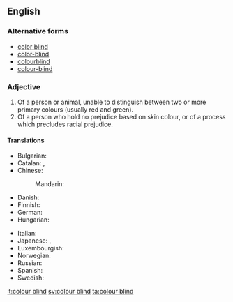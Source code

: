 ==English==

===Alternative forms===
* [[color blind]]
* [[color-blind]]
* [[colourblind]]
* [[colour-blind]]

===Adjective===
{{en-adj|head=[[colour]] [[blind]]}}

# Of a person or animal, unable to distinguish between two or more primary colours (usually red and green).
# Of a person who hold no prejudice based on skin colour, or of a process which precludes racial prejudice.

====Translations====
{{trans-top|unable to distinguish between two or more primary colors}}
* Bulgarian: {{t-|bg|далтонист}}
* Catalan: {{t-|ca|daltonià}}, {{t-|ca|daltònic}}
* Chinese:
*: Mandarin: {{t|zh|色盲|tr=sèmáng|sc=Hani}}
* Danish: {{t-|da|farveblind}}
* Finnish: {{t-|fi|värisokea}}
* German: {{t+|de|farbenblind}}
* Hungarian: {{t-|hu|színvak}}
{{trans-mid}}
* Italian: {{t+|it|daltonico|m}}
* Japanese: {{t-|ja|色覚異常|tr=しきかくいじょうの, shikikaku ijō no|alt=色覚異常の|sc=Jpan}}, {{t-|ja|色盲|tr=しきもうの, shikimō no|alt=色盲の|sc=Jpan}}
* Luxembourgish: {{t+|lb|faarweblann}}
* Norwegian: {{t-|no|fargeblind}}
* Russian: {{qualifier|noun}} {{t+|ru|дальтоник|m|tr=dalʹtónik|sc=Cyrl}}
* Spanish: {{t+|es|daltónico}}
* Swedish: {{t+|sv|färgblind}}
{{trans-bottom}}

[[it:colour blind]]
[[sv:colour blind]]
[[ta:colour blind]]